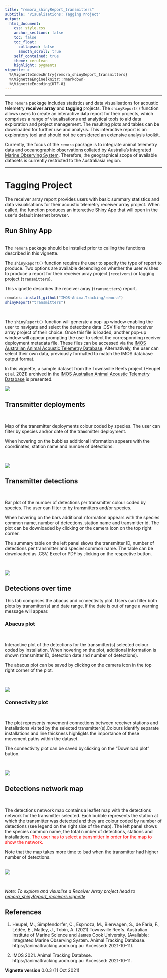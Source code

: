 ```yaml
---
title: "remora_shinyReport_transmitters"
subtitle: "Visualisations: Tagging Project"
output:
  html_document:
    css: style.css
    anchor_sections: false
    toc: false
    toc_float: 
      collapsed: false
      smooth_scroll: true
    self_contained: true
    theme: cerulean
    highlight: pygments
vignette: >
  %\VignetteIndexEntry{remora_shinyReport_transmitters}
  %\VignetteEngine{knitr::rmarkdown}
  %\VignetteEncoding{UTF-8}
---
```

--------------------------------------

The `remora` package includes statistics and data visualisations for acoustic telemetry **receiver array** and **tagging** projects. The `shinyReport()` function allows users to create an interactive data report for their projects, which comprises a range of visualisations and analytical tools to aid data exploration and project management. The resulting plots and tables  can be downloaded for further use and analysis. This interactive report is an exploratory tool and should not be considered an extensive analysis toolkit. 

Currently, the focus of the `remora` package is to integrate animal telemetry data and oceanographic observations collated by Australia's [Integrated Marine Observing System](https://imos.org.au). Therefore, the geographical scope of available datasets is currently restricted to the Australiasia region. 
<br>

---------------------------------------

# Tagging Project

The receiver array report provides users with basic summary statistics and data visualisations for their acoustic telemetry receiver array project. When called, the function produces an interactive Shiny App that will open in the user's default internet browser.


## Run Shiny App
<br>
The `remora` package should be installed prior to calling the functions described in this vignette.

The `shinyReport()` function requires the user to specify the type of report to produce. Two options are available depending on whether the user wishes to produce a report for their receiver array project (`receivers`) or tagging project (`transmitters`). 

This vignette describes the receiver array (`transmitters`) report.

```r
remotes::install_github("IMOS-AnimalTracking/remora")
shinyReport("transmitters")
```
<br>

The `shinyReport()` function will generate a pop-up window enabling the user to navigate and select the detections data .CSV file for the receiver array project of their choice. Once this file is loaded, another pop-up window will appear prompting the user to select the corresponding receiver deployment metadata file. These files can be accessed via the [IMOS Australian Animal Acoustic Telemetry Database](https://animaltracking.aodn.org.au/projects). Alternatively, the user can select their own data, previously formatted to match the IMOS database output format.

In this vignette, a sample dataset from the Townsville Reefs project (Heupel et al. 2021) archived in the [IMOS Australian Animal Acoustic Telemetry Database](https://animaltracking.aodn.org.au/projects) is presented.

![](images/transmitter_report/select-detections.png)




## Transmitter deployments

<br>

Map of the transmitter deployments colour coded by species. The user can filter by species and/or date of the transmitter deployment.

When hovering on the bubbles additional information appears with the coordinates, station name and number of detections. 



<br>

![](images/transmitter_report/transmitter_deployments.png)






## Transmitter detections

<br>

Bar plot of the number of detections per transmitter colour coded by species. The user can filter to by transmitters and/or species.

When hovering on the bars additional information appears with the species common name, number of detections, station name and transmitter id. The plot can be downloaded by clicking on the camera icon on the top right corner.

The summary table on the left panel shows the transmitter ID, number of detections per transmitter and species common name. The table can be downloaded as .CSV, Excel or PDF by clicking on the respective button. 


<br>



![](images/transmitter_report/transmitter_detections.png)

## Detections over time

This tab comprises the abacus and connectivity plot. Users can filter both plots by transmitter(s) and date range. If the date is out of range a warning message will appear.



### Abacus plot

<br>

Interactive plot of the detections for the transmitter(s) selected colour coded by installation. When hovering on the plot, additional information is shown (transmitter ID, detection date and number of detections).

The abacus plot can be saved by clicking on the camera icon in the top right corner of the plot. 

<br>

![](images/transmitter_report/abacus_plot.png)

### Connectivity plot

<br>

The plot represents movement connections between receiver stations and installations visited by the selected transmitter(s).Colours identify separate installations and line thickness highlights the importance of these movement paths within the dataset.

The connectivity plot can be saved by clicking on the "Download plot" button.

<br>

![](images/transmitter_report/connectivity_plot.png)


## Detections network map 
<br>

The detections network map contains a leaflet map with the detections network for the transmitter selected. Each bubble represents the station at which the transmitter was detected and they are colour coded by number of detections (see legend on the right side of the map). The left panel shows the species common name, the total number of detections, stations and installations. <span style="color: red;">The user has to select a transmitter in order for the map to show the network.</span> 

Note that the map takes more time to load when the transmitter had higher number of detections.

<br>
![](images/transmitter_report/detections_network_map.png)



<br>

*Note: To explore and visualise a Receiver Array project head to [remora_shinyReport_receivers vignette](remora_shinyReport_receivers.html)*

## References

1. Heupel, M., Simpfendorfer, C., Espinoza, M., Bierwagen, S., de Faria, F., Lédée, E., Matley, J., Tobin, A. (2021) Townsville Reefs. Australian Institute of Marine Science and James Cook University. (Available: Integrated Marine Observing System. Animal Tracking Database. https://animaltracking.aodn.org.au. Accessed: 2021-10-11).

2. IMOS 2021. Animal Tracking Database. https://animaltracking.aodn.org.au. Accessed: 2021-10-11.

**Vignette version**
0.0.3 (11 Oct 2021)


<div class="tocify-extend-page" data-unique="tocify-extend-page" style="height: 0;"></div>



